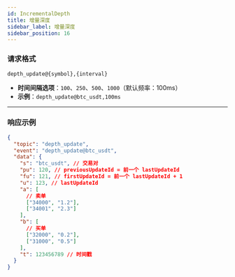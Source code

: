 ```yaml
---
id: IncrementalDepth
title: 增量深度
sidebar_label: 增量深度
sidebar_position: 16
---
```


### 请求格式

```
depth_update@{symbol},{interval}
```

- **时间间隔选项**：`100`、`250`、`500`、`1000`（默认频率：100ms）
- **示例**：`depth_update@btc_usdt,100ms`

---

### 响应示例

```json title="响应"
{
  "topic": "depth_update",
  "event": "depth_update@btc_usdt",
  "data": {
    "s": "btc_usdt", // 交易对
    "pu": 120, // previousUpdateId = 前一个 lastUpdateId
    "fu": 121, // firstUpdateId = 前一个 lastUpdateId + 1
    "u": 123, // lastUpdateId
    "a": [
      // 卖单
      ["34000", "1.2"],
      ["34001", "2.3"]
    ],
    "b": [
      // 买单
      ["32000", "0.2"],
      ["31000", "0.5"]
    ],
    "t": 123456789 // 时间戳
  }
}
```